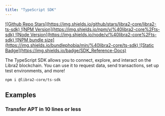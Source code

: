 ```yaml
---
title: "TypeScript SDK"
---
```




<div className="flex gap-2 mt-6 flex-wrap">
  <a target="_blank" href="https://github.com/libra2org/libra2-ts-sdk">
    ![Github Repo Stars](https://img.shields.io/github/stars/libra2-core/libra2-ts-sdk)
  </a>

  <a target="_blank" href="https://www.npmjs.com/package/@libra2-core/ts-sdk">
    ![NPM Version](https://img.shields.io/npm/v/%40libra2-core%2Fts-sdk)
  </a>

  <a target="_blank" href="https://www.npmjs.com/package/@libra2-core/ts-sdk">
    ![Node Version](https://img.shields.io/node/v/%40libra2-core%2Fts-sdk)
  </a>

  <a target="_blank" href="https://www.npmjs.com/package/@libra2-core/ts-sdk">
    ![NPM bundle size](https://img.shields.io/bundlephobia/min/%40libra2-core/ts-sdk)
  </a>

  <a target="_blank" href="https://libra2-core.github.io/libra2-ts-sdk/@libra2-core/ts-sdk-latest">
    ![Static Badge](https://img.shields.io/badge/SDK_Reference-Docs)
  </a>
</div>

The TypeScript SDK allows you to connect, explore, and interact on the Libra2 blockchain. You can use it to request data, send transactions, set up test environments, and more!

```shellscript npm2yarn
npm i @libra2-core/ts-sdk
```

## Examples

<CardGrid>
  <LinkCard href="/build/sdks/ts-sdk/quickstart" title="Quickstart" description="See the quickstart to get a working demo in < 5 minutes" />

  <LinkCard href="https://github.com/libra2org/libra2-ts-sdk/tree/main/examples/typescript" title="20+ Examples" description="Explore all of the TypeScript examples provided in the SDK repository" target="_blank" />

  <LinkCard href="https://github.com/libra2org/libra2-ts-sdk/tree/main/tests/e2e" title="Comprehensive Tests" description="See end to end tests which demonstrate how to use each feature of the SDK" target="_blank" />
</CardGrid>

### Transfer APT in 10 lines or less

<RemoteCodeblock permalink="https://github.com/libra2org/libra2-ts-sdk/blob/bcde1e3af2f09615015c774fb0c2f5206377346e/examples/typescript/simple_transfer.ts#L77-L91" />

